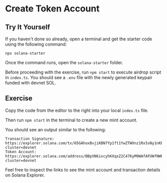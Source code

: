 # Create Token Account

## Try It Yourself

If you haven't done so already, open a terminal and get the starter code using the following command:

```terminal
npx solana-starter
```

Once the command runs, open the `solana-starter` folder.

Before proceeding with the exercise, run `npm start` to execute airdrop script in `index.ts`.
You should see a `.env` file with the newly generated keypair funded with devnet SOL.

## Exercise

Copy the code from the editor to the right into your local `index.ts` file.

Then run `npm start` in the terminal to create a new mint account.

You should see an output similar to the following:

```terminal
Transaction Signature: https://explorer.solana.com/tx/65GAhoxBvjiKBN7Yp1ft1YwZTWXnz1Rx5sNy1nKbGiQnfWqyeX2YjRVG4rbd1DDsvRoZULvotrWXat68DHjwQ2Rx?cluster=devnet
Token Account:  https://explorer.solana.com/address/BBpVN6ixcyhKXqxZ2C47KyM9WAfAFUWfNWPwXTJ15cUm?cluster=devnet
```

Feel free to inspect the links to see the mint account and transaction details on Solana Explorer.
